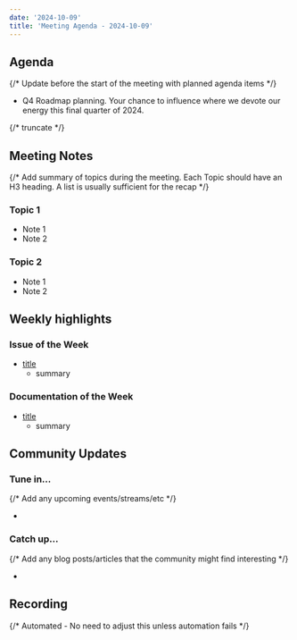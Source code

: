 ```yaml
---
date: '2024-10-09'
title: 'Meeting Agenda - 2024-10-09'
---
```


## Agenda

{/* Update before the start of the meeting with planned agenda items */}

- Q4 Roadmap planning. Your chance to influence where we devote our energy this final quarter of 2024.

{/* truncate */}

## Meeting Notes

{/* Add summary of topics during the meeting. Each Topic should have an H3 heading. A list is usually sufficient for the recap */}

### Topic 1

- Note 1
- Note 2

### Topic 2

- Note 1
- Note 2

## Weekly highlights

### Issue of the Week

- [title](https://github.com/wasmcloud/wasmcloud/issues/)
  - summary

### Documentation of the Week

- [title](/docs/intro)
  - summary

## Community Updates

### Tune in…

{/* Add any upcoming events/streams/etc */}

-

### Catch up…

{/* Add any blog posts/articles that the community might find interesting */}

-

## Recording

{/* Automated - No need to adjust this unless automation fails */}

<YouTube url="https://www.youtube.com/watch?v=OJzM74Y5_q8" />
